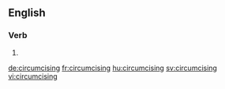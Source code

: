 
==English==

===Verb===
{{head|en}}

# {{present participle of|circumcise}}

[[de:circumcising]]
[[fr:circumcising]]
[[hu:circumcising]]
[[sv:circumcising]]
[[vi:circumcising]]